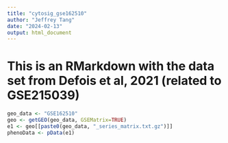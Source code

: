 ```yaml
---
title: "cytosig_gse162510"
author: "Jeffrey Tang"
date: "2024-02-13"
output: html_document
---
```

# This is an RMarkdown with the data set from Defois et al, 2021 (related to GSE215039)

```r
geo_data <- "GSE162510"
geo <- getGEO(geo_data, GSEMatrix=TRUE)
e1 <- geo[[paste0(geo_data, "_series_matrix.txt.gz")]]
phenoData <- pData(e1)
```